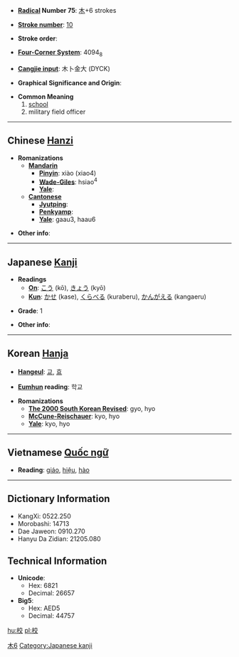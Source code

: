 * '''[[Wiktionary:Chinese radical index| Radical]] Number 75''': [[Wiktionary:Chinese radical index 木|木]]+6 strokes

* '''[[Wiktionary:Chinese total strokes index|Stroke number]]''': [[Wiktionary:Chinese total strokes index 10|10]]

* '''Stroke order''': 

* '''[[Wiktionary:Chinese four corner index|Four-Corner System]]''': 4094<sub>8</sub>

* '''[[Wiktionary:Chinese Cangjie index|Cangjie input]]''': 木卜金大 (DYCK)

* '''Graphical Significance and Origin''': 

* '''Common Meaning'''
*#[[school]]
*# military field officer

----

== Chinese [[Hanzi]] ==

* '''Romanizations'''
** '''[[Mandarin]]'''
*** '''[[Pinyin]]''': xiào (xiao4)
*** '''[[Wade-Giles]]''': hsiao<sup>4</sup>
*** '''[[Yale]]''': 
** '''[[Cantonese]]'''
*** '''[[Jyutping]]''':
*** '''[[Penkyamp]]''': 
*** '''[[Yale]]''': gaau3, haau6

* '''Other info''': 

----

== Japanese [[Kanji]] ==

* '''Readings'''
** '''[[On]]''': [[こう]] (kō), [[きょう]] (kyō)
** '''[[Kun]]''': [[かせ]] (kase), [[くらべる]] (kuraberu), [[かんがえる]] (kangaeru)

* '''Grade''': 1 [[Category:Grade 1 kanji|木6]]

* '''Other info''':  

----

== Korean [[Hanja]] ==

* '''[[Hangeul]]''': [[교]], [[효]]

* '''[[Eumhun]] reading''': 학교

* '''Romanizations'''
** '''[[The 2000 South Korean Revised Romanization|The 2000 South Korean Revised]]''': gyo, hyo
** '''[[McCune-Reischauer]]''': kyo, hyo
** '''[[Yale]]''': kyo, hyo


----

== Vietnamese [[Quốc ngữ]] ==

* '''Reading''': [[giáo]], [[hiệu]], [[hào]]

----

== Dictionary Information ==

* KangXi: 0522.250
* Morobashi: 14713
* Dae Jaweon: 0910.270
* Hanyu Da Zidian: 21205.080

== Technical Information ==

* '''Unicode''':
** Hex: 6821
** Decimal: 26657
* '''Big5''':
** Hex: AED5
** Decimal: 44757

[[Category:Japanese kanji]]
[[hu:校]]
[[pl:校]]